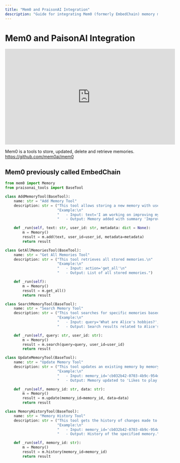 ```yaml
---
title: "Mem0 and PraisonAI Integration"
description: "Guide for integrating Mem0 (formerly EmbedChain) memory management system with PraisonAI, including tools for storing, retrieving, and managing memories"
---
```


# Mem0 and PaisonAI Integration

<iframe width="560" height="315" src="https://www.youtube.com/embed/KIGSgRxf1cY" title="YouTube video player" frameborder="0" allow="accelerometer; autoplay; clipboard-write; encrypted-media; gyroscope; picture-in-picture" allowfullscreen></iframe>

Mem0 is a tools to store, updated, delete and retrieve memories.
https://github.com/mem0ai/mem0

## Mem0 previously called EmbedChain

```python
from mem0 import Memory
from praisonai_tools import BaseTool

class AddMemoryTool(BaseTool):
    name: str = "Add Memory Tool"
    description: str = ("This tool allows storing a new memory with user ID and optional metadata.\n"
                        "Example:\n"
                        "   - Input: text='I am working on improving my tennis skills. Suggest some online courses.', user_id='alice', metadata={'category': 'hobbies'}\n"
                        "   - Output: Memory added with summary 'Improving her tennis skills. Looking for online suggestions.'")

    def _run(self, text: str, user_id: str, metadata: dict = None):
        m = Memory()
        result = m.add(text, user_id=user_id, metadata=metadata)
        return result

class GetAllMemoriesTool(BaseTool):
    name: str = "Get All Memories Tool"
    description: str = ("This tool retrieves all stored memories.\n"
                        "Example:\n"
                        "   - Input: action='get_all'\n"
                        "   - Output: List of all stored memories.")

    def _run(self):
        m = Memory()
        result = m.get_all()
        return result

class SearchMemoryTool(BaseTool):
    name: str = "Search Memory Tool"
    description: str = ("This tool searches for specific memories based on a query and user ID.\n"
                        "Example:\n"
                        "   - Input: query='What are Alice's hobbies?', user_id='alice'\n"
                        "   - Output: Search results related to Alice's hobbies.")

    def _run(self, query: str, user_id: str):
        m = Memory()
        result = m.search(query=query, user_id=user_id)
        return result

class UpdateMemoryTool(BaseTool):
    name: str = "Update Memory Tool"
    description: str = ("This tool updates an existing memory by memory ID and new data.\n"
                        "Example:\n"
                        "   - Input: memory_id='cb032b42-0703-4b9c-954d-77c36abdd660', data='Likes to play tennis on weekends'\n"
                        "   - Output: Memory updated to 'Likes to play tennis on weekends.'")

    def _run(self, memory_id: str, data: str):
        m = Memory()
        result = m.update(memory_id=memory_id, data=data)
        return result

class MemoryHistoryTool(BaseTool):
    name: str = "Memory History Tool"
    description: str = ("This tool gets the history of changes made to a specific memory by memory ID.\n"
                        "Example:\n"
                        "   - Input: memory_id='cb032b42-0703-4b9c-954d-77c36abdd660'\n"
                        "   - Output: History of the specified memory.")

    def _run(self, memory_id: str):
        m = Memory()
        result = m.history(memory_id=memory_id)
        return result
```